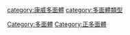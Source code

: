 {{catmore}}
{{Commonscat|Platonic solids}}

[[Category:多面體|Category:多面體]]
[[category:康威多面體|category:康威多面體]]
[[category:多面體類型|category:多面體類型]]
[[Category:正多面體|Category:正多面體]]